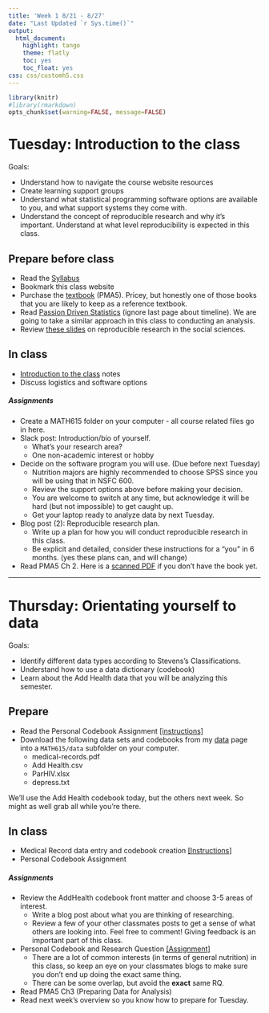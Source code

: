 ```yaml
---
title: 'Week 1 8/21 - 8/27'
date: "Last Updated `r Sys.time()`"
output:
  html_document:
    highlight: tango
    theme: flatly
    toc: yes
    toc_float: yes
css: css/customh5.css
---
```


```r
library(knitr)
#library(rmarkdown)
opts_chunk$set(warning=FALSE, message=FALSE) 
```


# Tuesday: Introduction to the class
Goals: 

* Understand how to navigate the course website resources
* Create learning support groups
* Understand what statistical programming software options are available to you, and what support systems they come with. 
* Understand the concept of reproducible research and why it's important. Understand at what level reproducibility is expected in this class. 

## Prepare before class
* Read the [Syllabus](docs/syllabus_615_f18.html)
* Bookmark this class website 
* Purchase the [textbook](https://www.amazon.com/Practical-Multivariate-Analysis-Chapman-Statistical/dp/1439816808) (PMA5). Pricey, but honestly one of those books that you are likely to keep as a reference textbook. 
* Read [Passion Driven Statistics](docs/PDS_Intro_Stat.pdf) (ignore last page about timeline). We are going to take a similar approach in this class to conducting an analysis. 
* Review [these slides](http://benmarwick.github.io/UW-eScience-reproducibility-social-sciences/#/) on reproducible research in the social sciences.


## In class
* [Introduction to the class](docs/lec01_intro_class.html) notes
* Discuss logistics and software options

##### Assignments
* Create a MATH615 folder on your computer - all course related files go in here. 
* Slack post: Introduction/bio of yourself. 
    - What's your research area?
    - One non-academic interest or hobby
* Decide on the software program you will use. (Due before next Tuesday)
    - Nutrition majors are highly recommended to choose SPSS since you will be using that in NSFC 600. 
    - Review the support options above before making your decision.  
    - You are welcome to switch at any time, but acknowledge it will be hard (but not impossible) to get caught up.
    - Get your laptop ready to analyze data by next Tuesday. 
* Blog post (2): Reproducible research plan.
    - Write up a plan for how you will conduct reproducible research in this class.
    - Be explicit and detailed, consider these instructions for a "you" in 6 months. (yes these plans can, and will change)
* Read PMA5 Ch 2. Here is a [scanned PDF](docs/PMA5 Ch 2 and 3.pdf) if you don't have the book yet.
    
----

# Thursday: Orientating yourself to data
Goals: 

* Identify different data types according to Stevens's Classifications. 
* Understand how to use a data dictionary (codebook)
* Learn about the Add Health data that you will be analyzing this semester. 

## Prepare
* Read the Personal Codebook Assignment [[instructions]](hw/RQ_personal_codebook_assignment.html)
* Download the following data sets and codebooks from my [data](https://norcalbiostat.netlify.com/data/raw_data/) page into a `MATH615/data` subfolder on your computer. 
    - medical-records.pdf
    - Add Health.csv
    - ParHIV.xlsx
    - depress.txt
    
We'll use the Add Health codebook today, but the others next week. So might as well grab all while you're there. 

## In class
* Medical Record data entry and codebook creation [[Instructions]](docs/MedRecords.html)
* Personal Codebook Assignment

##### Assignments
* Review the AddHealth codebook front matter and choose 3-5 areas of interest. 
    - Write a blog post about what you are thinking of researching. 
    - Review a few of your other classmates posts to get a sense of what others are looking into. Feel free to comment! Giving feedback is an important part of this class.  
* Personal Codebook and Research Question [[Assignment]](hw/RQ_personal_codebook_assignment.html) 
    - There are a lot of common interests (in terms of general nutrition) in this class, so keep an eye on your classmates blogs to make sure you don't end up doing the exact same thing. 
    - There can be some overlap, but avoid the **exact** same RQ. 
* Read PMA5 Ch3 (Preparing Data for Analysis)
* Read next week's overview so you know how to prepare for Tuesday. 




